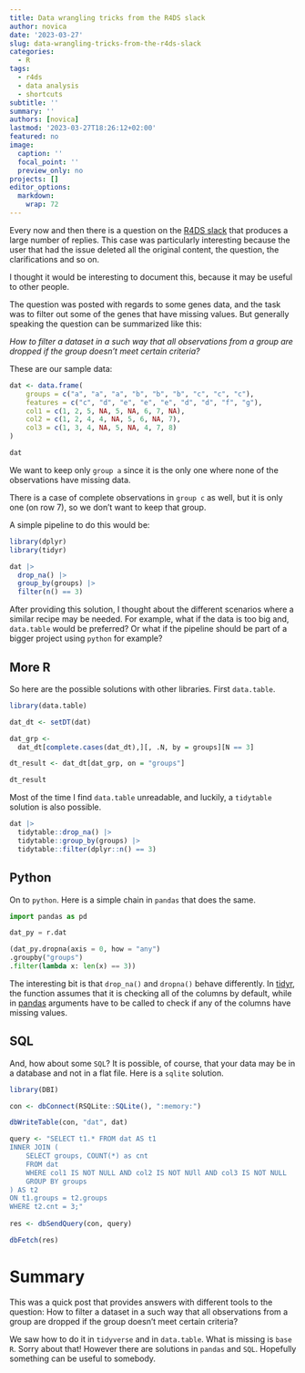 ```yaml
---
title: Data wrangling tricks from the R4DS slack
author: novica
date: '2023-03-27'
slug: data-wrangling-tricks-from-the-r4ds-slack
categories:
  - R
tags:
  - r4ds
  - data analysis
  - shortcuts
subtitle: ''
summary: ''
authors: [novica]
lastmod: '2023-03-27T18:26:12+02:00'
featured: no
image:
  caption: ''
  focal_point: ''
  preview_only: no
projects: []
editor_options: 
  markdown: 
    wrap: 72
---
```


Every now and then there is a question on the [R4DS
slack](https://www.rfordatasci.com/) that produces a large number of
replies. This case was particularly interesting because the user that
had the issue deleted all the original content, the question, the
clarifications and so on.

I thought it would be interesting to document this, because it may be
useful to other people.

The question was posted with regards to some genes data, and the task
was to filter out some of the genes that have missing values. But
generally speaking the question can be summarized like this:

*How to filter a dataset in a such way that all observations from a group are
dropped if the group doesn't meet certain criteria?*

These are our sample data:

```r
dat <- data.frame(
    groups = c("a", "a", "a", "b", "b", "b", "c", "c", "c"),
    features = c("c", "d", "e", "e", "e", "d", "d", "f", "g"),
    col1 = c(1, 2, 5, NA, 5, NA, 6, 7, NA),
    col2 = c(1, 2, 4, 4, NA, 5, 6, NA, 7),
    col3 = c(1, 3, 4, NA, 5, NA, 4, 7, 8)
)

dat
```

We want to keep only `group a` since it is the only one where none of the
observations have missing data.

There is a case of complete observations in `group c` as well, but it is only
one (on row 7), so we don't want to keep that group.

A simple pipeline to do this would be:

```r
library(dplyr)
library(tidyr)

dat |> 
  drop_na() |> 
  group_by(groups) |> 
  filter(n() == 3)
```

After providing this solution, I thought about the different scenarios where a similar recipe may be needed. For example, what if the data is too big and, `data.table` would be preferred? Or what if the pipeline should be part of a bigger project using `python` for example?

## More R

So here are the possible solutions with other libraries. First `data.table`.

```r
library(data.table)

dat_dt <- setDT(dat)

dat_grp <-
  dat_dt[complete.cases(dat_dt),][, .N, by = groups][N == 3]

dt_result <- dat_dt[dat_grp, on = "groups"]

dt_result
```

Most of the time I find `data.table` unreadable, and luckily, a `tidytable` solution is also possible.

```r
dat |> 
  tidytable::drop_na() |> 
  tidytable::group_by(groups) |> 
  tidytable::filter(dplyr::n() == 3)
```

## Python

On to `python`. Here is a simple chain in `pandas` that does the same. 

```python
import pandas as pd

dat_py = r.dat

(dat_py.dropna(axis = 0, how = "any")
.groupby("groups")
.filter(lambda x: len(x) == 3))
```

The interesting bit is that `drop_na()` and `dropna()` behave
differently. In
[tidyr](https://tidyr.tidyverse.org/reference/drop_na.html), the
function assumes that it is checking all of the columns by default,
while in
[pandas](https://pandas.pydata.org/docs/reference/api/pandas.DataFrame.dropna.html)
arguments have to be called to check if any of the columns have missing
values.

## SQL

And, how about some `SQL`? It is possible, of course, that your data may be in a database and not in a flat file. Here is a `sqlite` solution.

```r
library(DBI)

con <- dbConnect(RSQLite::SQLite(), ":memory:")

dbWriteTable(con, "dat", dat)

query <- "SELECT t1.* FROM dat AS t1
INNER JOIN (
    SELECT groups, COUNT(*) as cnt
    FROM dat
    WHERE col1 IS NOT NULL AND col2 IS NOT NUll AND col3 IS NOT NULL
    GROUP BY groups
) AS t2
ON t1.groups = t2.groups
WHERE t2.cnt = 3;"
  
res <- dbSendQuery(con, query)

dbFetch(res)
```

# Summary

This was a quick post that provides answers with different tools to the question: How to filter a dataset in a such way that all observations from a group are dropped if the group doesn't meet certain criteria?

We saw how to do it in `tidyverse` and in `data.table`. What is missing is `base R`. Sorry about that! However there are solutions in `pandas` and `SQL`. Hopefully something can be useful to somebody. 
